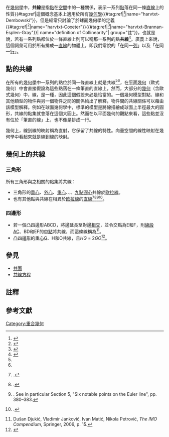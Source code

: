 {{About|幾何學的性質|共線的其他用法|共線}}
在[[幾何學|幾何學]]中，'''共線'''是指[[點|點]]在[[空間|空間]]中的一種關係，表示一系列[[點|點]]落在同一條[[直線|直線]]上的性質{{#tag:ref|這個概念基本上適用於所有[[幾何學|幾何學]]{{#tag:ref|{{harvtxt|Dembowski|1968 |loc=pg. 26}}<ref name="book-Dembowski">{{Citation | last1=Dembowski | first1=Peter | title=Finite geometries | publisher=Springer-Verlag | location=Berlin, New York | series=Ergebnisse der Mathematik und ihrer Grenzgebiete, Band 44 | mr=0233275  | year=1968 | isbn=3-540-61786-8}}</ref>|name="harvtxt-Dembowski"}}，但是經常只討論了於球面幾何學的定義{{#tag:ref|{{harvtxt|Coxeter|1969|loc=pg. 168}}<ref name="book-Coxeter">{{citation | last=Coxeter | first=H. S. M. | author-link=哈罗德·斯科特·麦克唐纳·考克斯特 | title=Introduction to Geometry | location=New York | publisher=John Wiley & Sons | year=1969 | isbn=0-471-50458-0}}</ref>|name="harvtxt-Coxeter"}}{{#tag:ref|{{harvtxt|Brannan|Esplen|Gray|1998|loc=pg.106}}<ref name="book-Brannan-Esplen-Gray">{{citation|last=Brannan|first=David A.|last2=Esplen|first2=Matthew F.|last3=Gray|first3=Jeremy J.|title=Geometry |year=1998|publisher=Cambridge University Press|location=Cambridge| isbn = 0-521-59787-0 }}</ref>|name="harvtxt-Brannan-Esplen-Gray"}}| name="definition of Collinearity"| group="註"}}，也就是說，若有一系列點都位於一條直線上則可以稱那一系列的點'''共線'''<ref>{{cite web | url=http://www.merriam-webster.com/dictionary/colinear | title=Colinear (Merriam-Webster dictionary) | publisher=merriam-webster | accessdate=2016-07-18 | archive-date=2019-05-28 | archive-url=https://web.archive.org/web/20190528141210/https://www.merriam-webster.com/dictionary/colinear | dead-url=no }}</ref>。廣義上來說，這個詞彙可用於所有排成一[[直線|直線]]的物體上，即我們常說的「在同一[[列|列]]」以及「在同一[[行|行]]」。

== 點的共線 ==
在所有的[[幾何學|幾何學]]中一系列的點位於同一條直線上就是共線<ref name="definition of Collinearity" group="註"/><ref name="harvtxt-Brannan-Esplen-Gray"/>，在[[平面幾何|平面幾何]]（歐式幾何）中會直接假設為這些點落在一條筆直的直線上，然而，大部分的[[幾何|幾何]]（含歐式幾何）中，線，是一種{{link-en|原始概念|Primitive notion|原始（未經定義）的一類物件}}，因此這個假設未必是恰當的。一個幾何模型對點、線和其他類型的物件與另一個物件之間的關係給出了解釋，物件間的共線關係可以藉由該模型解釋。例如在球面幾何學中，標準的模型是將線描繪成球面上半徑最大的圓形，共線的點集就會落在這個大圓上。然而在以平面幾何的觀點來看，這些點並沒有位於「筆直的線」上，也不像是排成一行。

幾何上，線到線的映射稱為直射，它保留了共線的特性。向量空間的線性映射在幾何學中看起來就是線到線的映射。

== 幾何上的共線 ==
=== 三角形 ===
所有三角形與之相關的點集將共線：
*三角形的[[垂心|垂心]]、[[外心|外心]]、[[几何中心|重心]]、{{link-en|艾希特點|Exeter point}}、{{link-en|德朗香點|de Longchamps point}}、[[九點圓|九點圓]][[圓心|心]]共線於[[欧拉線|欧拉線]]。
*也有其他點與{{link-en|德朗香點|de Longchamps point}}共線在相異於[[欧拉線|欧拉線]]的[[直線|直線]]<ref name="etc">{{citation
 | last = Kimberling
 | first = Clark <!--| author-link = Clark Kimberling-->
 | contribution = X(20) = de Longchamps point
 | title = Encyclopedia of Triangle Centers
 | contribution-url = http://faculty.evansville.edu/ck6/encyclopedia/ETC.html#X20
 | accessdate = 2012-09-06
 | archive-date = 2012-04-19
 | archive-url = https://web.archive.org/web/20120419171900/http://faculty.evansville.edu/ck6/encyclopedia/ETC.html#X20
 | dead-url = no
 }}.</ref><ref name="vandeghen">{{citation
 | last = Vandeghen | first = A.
 | doi = 10.2307/2311750
 | issue = 2
 | journal = The American Mathematical Monthly
 | mr = 1532529
 | pages = 176–179
 | title = Mathematical Notes: Soddy's Circles and the De Longchamps Point of a Triangle
 | volume = 71
 | year = 1964}}.</ref><ref>{{citation
 | last = Coxeter | first = H. S. M. | author-link = 哈罗德·斯科特·麦克唐纳·考克斯特
 | doi = 10.1016/0024-3795(95)00169-R
 | journal = Linear Algebra and its Applications
 | mr = 1344576
 | pages = 375–388
 | title = Some applications of trilinear coordinates
 | volume = 226/228
 | year = 1995}}. See in particular Section 5, "Six notable points on the Euler line", pp. 380–383.</ref><ref name="4fold">{{citation
 | last = Longuet-Higgins | first = Michael <!--| authorlink = Michael S. Longuet-Higgins-->
 | doi = 10.1007/BF03024448
 | issue = 1
 | journal = The Mathematical Intelligencer
 | mr = 1745563
 | pages = 54–59
 | title = A fourfold point of concurrence lying on the Euler line of a triangle
 | volume = 22
 | year = 2000}}.</ref>。

=== 四邊形 ===
*若一個凸四邊形ABCD，將邊延長至對邊[[相交|相交]]，並令交點為E和F，則[[線段|線段]]AC、BD和EF的[[中點|中點]]將共線，而這條線稱為{{link-en|牛頓線|Newton_line}}<ref>Dušan Djukić, Vladimir Janković, Ivan Matić, Nikola Petrović, ''The IMO Compendium'', Springer, 2006, p. 15.</ref>。
*凸[[四邊形|四邊形]]的[[几何中心|重心]]G、{{link-en|準垂心|en:Quadrilateral#Remarkable points and lines in a convex quadrilateral}}H和{{link-en|準外心|quasicircumcenter}}O共線，且''HG'' = 2''GO''<ref name=Myakishev>{{citation | last = Myakishev | first = Alexei | journal = Forum Geometricorum | pages = 289–295 | title = On Two Remarkable Lines Related to a Quadrilateral | url = http://forumgeom.fau.edu/FG2006volume6/FG200634.pdf | volume = 6 | year = 2006 | accessdate = 2016-08-09 | archive-date = 2019-12-31 | archive-url = https://web.archive.org/web/20191231055834/http://forumgeom.fau.edu/FG2006volume6/FG200634.pdf | dead-url = no }}</ref>。

== 參見 ==
*[[共面|共面]]
* [[共線方程|共線方程]]

== 註釋 ==
{{refbegin}}
<references group="註"/>
{{refend}}

== 參考文獻 ==
{{refbegin|2}}
{{reflist}}
{{refend}}

[[Category:重合幾何|Category:重合幾何]]